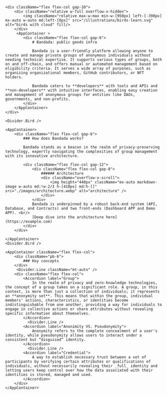 
<div className="bg-classic-rose-100 py-30">

    <div className="flex flex-col gap-10">
        <div className="relative w-full overflow-x-hidden">
            <img className="relative max-w-max min-w-[950px] left-[-390px] mx-auto w-auto md:left-[0px]" src="/illustrations/birds-learn.svg" alt="birds with cloud" fill/>
        </div>
         <AppContainer >
            <div className="flex flex-col gap-6">
                # Bandada: public goods infra

                Bandada is a user-friendly platform allowing anyone to create and manage private groups of anonymous individuals without needing technical expertise. It supports various types of groups, both on and off-chain, and offers manual or automated management based on eligibility criteria. It serves a wide array of purposes, such as organizing organizational members, GitHub contributors, or NFT holders.

                Bandada caters to **developers** with tools and APIs and **non-developers** with intuitive interfaces, enabling easy creation and management of anonymous groups for entities like DAOs, governments, and non-profits.
            </div>
        </AppContainer>
    </div>

    <Divider.Bird />

    <AppContainer>
        <div className="flex flex-col gap-6">
            ### How does Bandada works?

            Bandada stands as a beacon in the realm of privacy-preserving technology, expertly navigating the complexities of group management with its innovative architecture.

            <div className="flex flex-col gap-12">
                <div className="flex flex-col gap-8">
                    ###### Architecture
                    <div className="overflow-x-scroll">
                        <img height="440px" className="mx-auto markdown-image w-auto md:!w-2/3 h-[410px] md:h-[]" src="./images/architecture.webp" alt="architecture" />
                    </div>
                </div>
                Bandada is underpinned by a robust back-end system (API, Database, and Contracts) and two front-ends (Dashboard APP and Demo APP). <br/>
                [Deep dive into the architecture here](https://example.com)
            </div>
        </div>

    </AppContainer>
    <Divider.Bird />

    <AppContainer className="flex flex-col">
        <div className="pb-6">
            ### Key concepts
        </div>
         <Divider.Line className="mt-auto" />
        <div className="flex flex-col">
            <Accordion label="Group">
                In the realm of privacy and zero-knowledge technologies, the concept of a group takes on a significant role. A group, in this context, is more than just a collection of individuals; it represents an **anonymity set**. This means that within the group, individual members' actions, characteristics, or identities become indistinguishable from one another, providing a way for individuals to engage in collective actions or share attributes without revealing specific information about themselves.
            </Accordion>
              <Divider.Line />
            <Accordion label="Anonimity VS. Pseudonymity">
                Anonymity refers to the complete concealment of a user's identity, while pseudonymity allows users to interact under a consistent but “disguised” identity.
            </Accordion>
              <Divider.Line />
            <Accordion label="Credential">
                A way to establish necessary trust between a set of participants by verifying certain attributes or qualifications of individuals, without necessarily revealing their _full_ identity and letting users keep control over how the data associated with their identities is stored, managed and used.
            </Accordion>
        </div>
    </AppContainer>

</div>

<ArticlesAndVideos />
